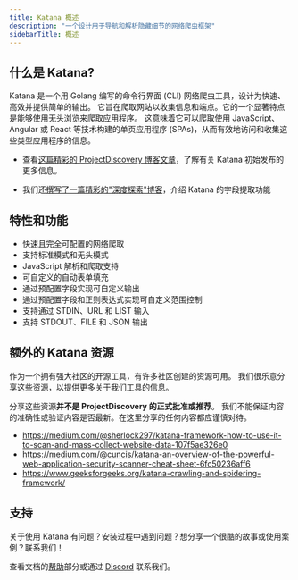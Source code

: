 ```yaml
---
title: Katana 概述
description: "一个设计用于导航和解析隐藏细节的网络爬虫框架"
sidebarTitle: 概述
---
```


## 什么是 **Katana?**

Katana 是一个用 Golang 编写的命令行界面 (CLI) 网络爬虫工具，设计为快速、高效并提供简单的输出。
它旨在爬取网站以收集信息和端点。它的一个显著特点是能够使用无头浏览来爬取应用程序。
这意味着它可以爬取使用 JavaScript、Angular 或 React 等技术构建的单页应用程序 (SPAs)，从而有效地访问和收集这些类型应用程序的信息。

 - 查看[这篇精彩的 ProjectDiscovery 博客文章](https://blog.projectdiscovery.io/introducing-katana-the-best-cli-web-crawler/)，了解有关 Katana 初始发布的更多信息。

 - 我们还[撰写了一篇精彩的"深度探索"博客](https://blog.projectdiscovery.io/a-deep-dive-on-katana-field-extraction/)，介绍 Katana 的字段提取功能

## 特性和功能

 - 快速且完全可配置的网络爬取
 - 支持标准模式和无头模式
 - JavaScript 解析和爬取支持
 - 可自定义的自动表单填充
 - 通过预配置字段实现可自定义输出
 - 通过预配置字段和正则表达式实现可自定义范围控制
 - 支持通过 STDIN、URL 和 LIST 输入
 - 支持 STDOUT、FILE 和 JSON 输出

## 额外的 Katana 资源

作为一个拥有强大社区的开源工具，有许多社区创建的资源可用。
我们很乐意分享这些资源，以提供更多关于我们工具的信息。

<Note>分享这些资源**并不是 ProjectDiscovery 的正式批准或推荐**。
我们不能保证内容的准确性或验证内容是否最新。在这里分享的任何内容都应谨慎对待。</Note>

 - https://medium.com/@sherlock297/katana-framework-how-to-use-it-to-scan-and-mass-collect-website-data-107f5ae326e0
 - https://medium.com/@cuncis/katana-an-overview-of-the-powerful-web-application-security-scanner-cheat-sheet-6fc50236aff6
 - https://www.geeksforgeeks.org/katana-crawling-and-spidering-framework/


## 支持
关于使用 Katana 有问题？安装过程中遇到问题？想分享一个很酷的故事或使用案例？联系我们！

查看文档的[帮助](/help)部分或通过 [Discord](https://discord.com/invite/projectdiscovery) 联系我们。 